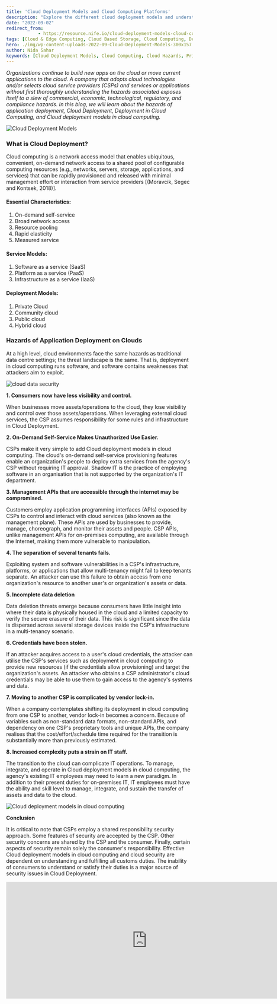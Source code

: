 ```yaml
---
title: 'Cloud Deployment Models and Cloud Computing Platforms'
description: "Explore the different cloud deployment models and understand the associated hazards in cloud computing. Learn about private, community, public, and hybrid clouds, and how application deployment can be impacted."
date: "2022-09-02"
redirect_from: 
            - https://resource.nife.io/cloud-deployment-models-cloud-computing-platforms/
tags: [Cloud & Edge Computing, Cloud Based Storage, Cloud Computing, Deploy, Deployment, Edge Computing, Hybrid Cloud, Intelligent Edge, Public Cloud]
hero: ./img/wp-content-uploads-2022-09-Cloud-Deployment-Models-300x157.jpg
author: Nida Sahar
keywords: [Cloud Deployment Models, Cloud Computing, Cloud Hazards, Private Cloud, Community Cloud, Public Cloud, Hybrid Cloud, Cloud Security, Cloud Risks]
---
```


_Organizations continue to build new apps on the cloud or move current applications to the cloud. A company that adopts cloud technologies and/or selects cloud service providers (CSPs) and services or applications without first thoroughly understanding the hazards associated exposes itself to a slew of commercial, economic, technological, regulatory, and compliance hazards. In this blog, we will learn about the hazards of application deployment, Cloud Deployment, Deployment in Cloud Computing, and Cloud deployment models in cloud computing._

![Cloud Deployment Models](https://raw.githubusercontent.com/nifetency/nife-blog-content/main/blog/img/Cloud-Deployment-Models-768x401.jpg)
<br/>


 
### What is Cloud Deployment?

Cloud computing is a network access model that enables ubiquitous, convenient, on-demand network access to a shared pool of configurable computing resources (e.g., networks, servers, storage, applications, and services) that can be rapidly provisioned and released with minimal management effort or interaction from service providers [(Moravcik, Segec and Kontsek, 2018)].

#### Essential Characteristics:

1. On-demand self-service
2. Broad network access
3. Resource pooling
4. Rapid elasticity
5. Measured service

#### Service Models:

1. Software as a service (SaaS)
2. Platform as a service (PaaS)
3. Infrastructure as a service (IaaS)

#### Deployment Models:

1. Private Cloud
2. Community cloud
3. Public cloud
4. Hybrid cloud

### Hazards of Application Deployment on Clouds

At a high level, cloud environments face the same hazards as traditional data centre settings; the threat landscape is the same. That is, deployment in cloud computing runs software, and software contains weaknesses that attackers aim to exploit.

![cloud data security](https://raw.githubusercontent.com/nifetency/nife-blog-content/main/blog/img/cloud-data-security-768x390.jpg)
<br/>


 
**1. Consumers now have less visibility and control.**

When businesses move assets/operations to the cloud, they lose visibility and control over those assets/operations. When leveraging external cloud services, the CSP assumes responsibility for some rules and infrastructure in Cloud Deployment.

**2. On-Demand Self-Service Makes Unauthorized Use Easier.**

CSPs make it very simple to add Cloud deployment models in cloud computing. The cloud's on-demand self-service provisioning features enable an organization's people to deploy extra services from the agency's CSP without requiring IT approval. Shadow IT is the practice of employing software in an organisation that is not supported by the organization's IT department.

**3. Management APIs that are accessible through the internet may be compromised.**

Customers employ application programming interfaces (APIs) exposed by CSPs to control and interact with cloud services (also known as the management plane). These APIs are used by businesses to provide, manage, choreograph, and monitor their assets and people. CSP APIs, unlike management APIs for on-premises computing, are available through the Internet, making them more vulnerable to manipulation.

**4. The separation of several tenants fails.**

Exploiting system and software vulnerabilities in a CSP's infrastructure, platforms, or applications that allow multi-tenancy might fail to keep tenants separate. An attacker can use this failure to obtain access from one organization's resource to another user's or organization's assets or data.

**5. Incomplete data deletion**

Data deletion threats emerge because consumers have little insight into where their data is physically housed in the cloud and a limited capacity to verify the secure erasure of their data. This risk is significant since the data is dispersed across several storage devices inside the CSP's infrastructure in a multi-tenancy scenario.

**6. Credentials have been stolen.**

If an attacker acquires access to a user's cloud credentials, the attacker can utilise the CSP's services such as deployment in cloud computing to provide new resources (if the credentials allow provisioning) and target the organization's assets. An attacker who obtains a CSP administrator's cloud credentials may be able to use them to gain access to the agency's systems and data.

**7. Moving to another CSP is complicated by vendor lock-in.**

When a company contemplates shifting its deployment in cloud computing from one CSP to another, vendor lock-in becomes a concern. Because of variables such as non-standard data formats, non-standard APIs, and dependency on one CSP's proprietary tools and unique APIs, the company realises that the cost/effort/schedule time required for the transition is substantially more than previously estimated.

**8. Increased complexity puts a strain on IT staff.**

The transition to the cloud can complicate IT operations. To manage, integrate, and operate in Cloud deployment models in cloud computing, the agency's existing IT employees may need to learn a new paradigm. In addition to their present duties for on-premises IT, IT employees must have the ability and skill level to manage, integrate, and sustain the transfer of assets and data to the cloud.

![Cloud deployment models in cloud computing](https://raw.githubusercontent.com/nifetency/nife-blog-content/main/blog/img/Cloud-deployment-models-in-cloud-computing-768x393.jpg)
<br/>


 
**Conclusion**

It is critical to note that CSPs employ a shared responsibility security approach. Some features of security are accepted by the CSP. Other security concerns are shared by the CSP and the consumer. Finally, certain aspects of security remain solely the consumer's responsibility. Effective Cloud deployment models in cloud computing and cloud security are dependent on understanding and fulfilling all customs duties. The inability of consumers to understand or satisfy their duties is a major source of security issues in Cloud Deployment.

<iframe width="760" height="315" src="https://www.youtube.com/embed/ShXGWNnzA7Q?si=d9S9667iHxJYpz9X" title="YouTube video player" frameborder="0" allow="accelerometer; autoplay; clipboard-write; encrypted-media; gyroscope; picture-in-picture; web-share" referrerpolicy="strict-origin-when-cross-origin" allowfullscreen></iframe>
